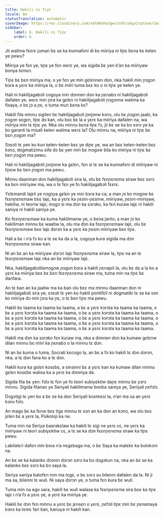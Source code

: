 ```yaml
---
title: Hakili ni Tiɲɛ
locale: bm
statusTranslation: automatic
coverImage: https://res.cloudinary.com/xmfm6mhw3gwctndtcubgx2rptnae/image/upload/v1741354419/small_cover_la_gran_rebelion_28716e29d2.webp
sidebar:
    label: 6. Hakili ni Tiɲɛ
    order: 6
---
```

Jii walima fɛɛrɛ juman bɛ se ka kunnafoni di ko miiriya ni tiɲɛ bɛna kɛ kelen ye pewu?

Miiriya ye fɛn ye, tiɲɛ ye fɛn wɛrɛ ye, wa sigida bɛ yen k’an ka miiriyaw bonya tɛmɛn.

Tiɲɛ bɛ bɛn miiriya ma, o ye fɛn ye min gɛlɛnnen don, nka hakili min ɲɔgɔn bɔra a yɛrɛ ka miiriya la, o bɛ miiri tuma bɛɛ ko o ni tiɲɛ ye kelen ye.

Hali ni hakilijagabɔli cogoya min dɔnnen don ka ɲɛnabɔ ni hakilijagabɔli dafalen ye, wɛrɛ min jɔra ka gɛlɛn ni hakilijagabɔli ɲɔgɔnna walima ka fisaya, o bɛ jɔ a ɲɛ, o tuma mun bɛna kɛ?

Hakili fila minnu sigilen bɛ hakilijagabɔli jɔnjɔnw kɔnɔ, olu bɛ ɲɔgɔn jaabi, ka ɲɔgɔn sɛgɛn, tiɲɛ dɔ kan, olu bɛɛ bɛ la a yɛrɛ ka miiriya dafalen na, wa miiriya min tɛ tiɲɛ ye. Nka olu minnu bɛna tiɲɛ fɔ, jii bɛ se ka bɔ sɔrɔ ye ka bɔ garanti la misali kelen walima wɛrɛ la? Olu minnu na, miiriya ni tiɲɛ bɛ bɛn ɲɔgɔn ma?

Sɔsɔli tɛ yen ko kun kelen-kelen bɛɛ ye diɲɛ ye, wa an bɛɛ kelen-kelen bɛɛ kɔnɔ, dogmatizimu sifa dɔ bɛ yen min bɛ mɔgɔw bila ko miiriya ni tiɲɛ bɛ bɛn ɲɔgɔn ma pewu.

Hali ni hakilijagabɔli jɔnjɔnw ka gɛlɛn, fɛn si tɛ se ka kunnafoni di miiriyaw ni tiɲɛw bɛ bɛn ɲɔgɔn ma pewu.

Minnu daaninan don hakilijagabɔli sira la, olu bɛ fɛnɲɛnɛma siraw bɛɛ sɔrɔ ka bɛn miiriyaw ma, wa o tɛ fɛn ye fo hakilijagabɔli fɛɛrɛ.

Yɛlɛmandi lajɛli ye nɔgɔya gɛlɛn ye min bɔra ka ca; a man ɲi ko mɔgɔw bɛ fɛɛnɲɛnɛmaw bɛɛ lajɛ, ka a yɛrɛ ka ɲɛsin-ɲɛsinw, miiriyaw, ɲɛsin-miiriyaw, hakiliw, ni teoriw lajɛ; mɔgɔ si ma dɔn ka sɔrɔko, ka fɛn kuraw lajɛ ni hakili saniya ni hakili saniya ye.

Ko fɛɛnɲɛnɛmaw ka kuma hakilimanw ye, o bɛna janto; a man ɲi ko hakiliman minnu bɛ waatiw la, olu ma dɔn ka fɛɛnɲɛnɛmaw lajɛ, olu bɛ fɛɛnɲɛnɛmaw bɛɛ lajɛ dɔrɔn ka a yɛrɛ ka ɲɛsin-miiriyaw bɛɛ tiɲɛ.

Hali a bɛ i n’a fɔ ko a tɛ se ka da a la, cogoya kura sigida ma dɔn fɛɛnɲɛnɛma siraw kan.

Ni an bɛ an ka miiriyaw dɔrɔn lajɛ fɛɛnɲɛnɛma siraw la, tiɲɛ na an tɛ fɛɛnɲɛnɛmaw lajɛ nka an bɛ miiriyaw lajɛ.

Nka, hakilijagabɔlilamɔgɔw ɲɔgɔn bɔra a hakili ɲɛnajɛli la, olu bɛ da a la ko a yɛrɛ ka miiriya bɛɛ bɛ bɛn fɛɛnɲɛnɛma siraw ma, tuma min na tiɲɛ bɛ danfara.

An tɛ ban an ka jaatiw ma ka ban olu bɛɛ ma minnu daaninan don ni hakilijagabɔli sira ye; sɔsɔli tɛ yen ko hakili pontifɛli ni dogmatiki tɛ se ka sɔn ko miiriya dɔ min jɔra ka ɲɛ, o tɛ bɛn tiɲɛ ma pewu.

Hakili bɛ taama ka taama ka taama, a bɛ a yɛrɛ kɔrɔta ka taama ka taama, o bɛ a yɛrɛ kɔrɔta ka taama ka taama, o bɛ a yɛrɛ kɔrɔta ka taama ka taama, o bɛ a yɛrɛ kɔrɔta ka taama ka taama, o bɛ a yɛrɛ kɔrɔta ka taama ka taama, o bɛ a yɛrɛ kɔrɔta ka taama ka taama, o bɛ a yɛrɛ kɔrɔta ka taama ka taama, o bɛ a yɛrɛ kɔrɔta ka taama ka taama, o bɛ a yɛrɛ kɔrɔta ka taama ka taama.

Hakili ma dɔn ka sɔrɔko fɛn kuraw ma, nka a dɔnnen don ka kumaw gɛlɛnw dilan minnu bɛ miiri ka ɲɛnabɔ o la minnu tɛ dɔn.

Ni an bɛ kuma o tuma, Socrati kɛcogo la, an bɛ a fɔ ko hakili tɛ dɔn dɔrɔn, nka, a tɛ dɔn fana ko a tɛ dɔn.

Hakili kura ka gɛlɛn kosɛbɛ, a sinsinni bɛ a yɛrɛ kan ka kumaw dilan minnu gɛlɛn kosɛbɛ walisa ka a yɛrɛ ka dɔnniya da.

Sigida fila bɛ yen: fɔlɔ tɛ fɛn ye fo teori subiyɛktiw daɲɛ minnu bɛ yɔrɔ minnu. Sigida filanan ye Seriyali hakilimanw bonba saniya ye, Seriyali ɲɛfɔlɔ.

Dɔgɔtigi tɛ yen ko a bɛ se ka don Seriyali kosimɛsi la, n’an ma sa an yɛrɛ kɔnɔ fɔlɔ.

An mago bɛ ka fɛnw bɛɛ tigɛ minnu tɛ sɔn an ka don an kɔnɔ, wa olu bɛɛ jɛlen bɛ a yɛrɛ la, Psikoloji ka ne.

Tuma min na Seriya baarakɛlaw ka hakili tɛ sigi ne yɛrɛ cɛ, ne yɛrɛ ka miiriyaw ni teori subiyɛktiw cɛ, a tɛ se ka dɔn fɛɛnɲɛnɛma siraw ka tiɲɛ pewu.

Labilatɛri dafɛn min bɔra n’a nɛgɛbaga ma, o bɛ Saya ka malɛkɛ ka bolokɔni na.

An bɛ se ka kalanko dɔɔnin dɔrɔn sɔrɔ ka bɔ dɔgɔkun na, nka an bɛ se ka kalanko bɛɛ sɔrɔ ka bɔ saya la.

Seriya saniya batofɛn min ma tɛgɛ, o bɛ sɔrɔ su bilenni dafalen da la. Ni ji ma sa, bilenni tɛ wuli. Ni saya dɔrɔn ye, o tuma fɛn kura bɛ wuli.

Tuma min na ego sara, hakili bɛ wuli walasa ka fɛɛnɲɛnɛma sira bɛɛ ka tiɲɛ lajɛ i n’a fɔ a yɛrɛ ye, a yɛrɛ ka miiriya ye.

Hakili bɛ dɔn fɛn minnu a yɛrɛ bɛ jɛnsɛn o yɛrɛ, ɲɛfɔli tiɲɛ min bɛ ɲɛnamaya kɔnɔ ka tɛmɛ fari kan, kanuya ni hakili kan.

